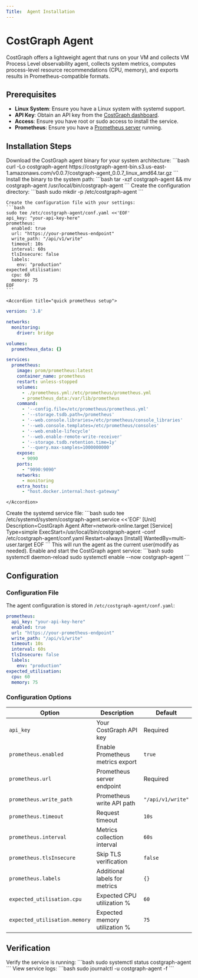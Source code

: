 ```yaml
---
Title:  Agent Installation
---
```


# CostGraph Agent 

CostGraph offers a lightweight agent that runs on your VM and collects VM Process Level observability agent, collects system metrics, computes process-level resource recommendations (CPU, memory), and exports results in Prometheus-compatible formats.



## Prerequisites

* **Linux System**: Ensure you have a Linux system with systemd support.
* **API Key**: Obtain an API key from the [CostGraph dashboard](/costgraph/installation/kubernetes#obtain-an-api-key).
* **Access**: Ensure you have root or sudo access to install the service.
* **Prometheus**: Ensure you have a [Prometheus server](/costgraph/installation/agent-systemd#quick-prometheus-setup) running.

## Installation Steps

<Steps>
  <Step title="Download Agent">
    Download the CostGraph agent binary for your system architecture:
    ```bash
    curl -Lo costgraph-agent https://costgraph-agent-bin.s3.us-east-1.amazonaws.com/v0.0.7/costgraph-agent_0.0.7_linux_amd64.tar.gz
    ```
  </Step>
  <Step title="Install Binary">
    Install the binary to the system path:
    ```bash
    tar -xzf costgraph-agent && mv costgraph-agent /usr/local/bin/costgraph-agent
    ```
  </Step>
  <Step title="Create Configuration Directory">
    Create the configuration directory:
    ```bash
    sudo mkdir -p /etc/costgraph-agent
    ```
  </Step>
  <Step title="Create Configuration File">

    Create the configuration file with your settings:
    ```bash
    sudo tee /etc/costgraph-agent/conf.yaml <<'EOF'
    api_key: "your-api-key-here"
    prometheus:
      enabled: true
      url: "https://your-prometheus-endpoint"
      write_path: "/api/v1/write"
      timeout: 10s
      interval: 60s
      tlsInsecure: false
      labels:
        env: "production"
    expected_utilisation:
      cpu: 60
      memory: 75
    EOF
    ```

    <Accordion title="quick prometheus setup">
```yaml
version: '3.8'

networks:
  monitoring:
    driver: bridge

volumes:
  prometheus_data: {}

services:
  prometheus:
    image: prom/prometheus:latest
    container_name: prometheus
    restart: unless-stopped
    volumes:
      - ./prometheus.yml:/etc/prometheus/prometheus.yml
      - prometheus_data:/var/lib/prometheus
    command:
      - '--config.file=/etc/prometheus/prometheus.yml'
      - '--storage.tsdb.path=/prometheus'
      - '--web.console.libraries=/etc/prometheus/console_libraries'
      - '--web.console.templates=/etc/prometheus/consoles'
      - '--web.enable-lifecycle'
      - '--web.enable-remote-write-receiver'
      - '--storage.tsdb.retention.time=1y'
      - '--query.max-samples=1000000000'
    expose:
      - 9090
    ports:
      - "9090:9090"
    networks:
      - monitoring
    extra_hosts:
      - "host.docker.internal:host-gateway"


  ```
    </Accordion>
  </Step>
  <Step title="Create Systemd Service">
    Create the systemd service file:
    ```bash
    sudo tee /etc/systemd/system/costgraph-agent.service <<'EOF'
    [Unit]
    Description=CostGraph Agent
    After=network-online.target
    [Service]
    Type=simple
    ExecStart=/usr/local/bin/costgraph-agent -conf /etc/costgraph-agent/conf.yaml
    Restart=always
    [Install]
    WantedBy=multi-user.target
    EOF
    ```
    This will run the agent as the current user(modify as needed).
  </Step>
  <Step title="Enable and Start Service">
    Enable and start the CostGraph agent service:
    ```bash
    sudo systemctl daemon-reload
    sudo systemctl enable --now costgraph-agent
    ```
  </Step>
</Steps>

## Configuration

### Configuration File

The agent configuration is stored in `/etc/costgraph-agent/conf.yaml`:

```yaml
prometheus:
  api_key: "your-api-key-here"
  enabled: true
  url: "https://your-prometheus-endpoint"
  write_path: "/api/v1/write"
  timeout: 10s
  interval: 60s
  tlsInsecure: false
  labels:
    env: "production"
expected_utilisation:
  cpu: 60
  memory: 75
```

### Configuration Options

| Option | Description | Default |
|--------|-------------|---------|
| `api_key` | Your CostGraph API key | Required |
| `prometheus.enabled` | Enable Prometheus metrics export | `true` |
| `prometheus.url` | Prometheus server endpoint | Required |
| `prometheus.write_path` | Prometheus write API path | `"/api/v1/write"` |
| `prometheus.timeout` | Request timeout | `10s` |
| `prometheus.interval` | Metrics collection interval | `60s` |
| `prometheus.tlsInsecure` | Skip TLS verification | `false` |
| `prometheus.labels` | Additional labels for metrics | `{}` |
| `expected_utilisation.cpu` | Expected CPU utilization % | `60` |
| `expected_utilisation.memory` | Expected memory utilization % | `75` |

## Verification

<Steps>
  <Step title="Check Service Status">
    Verify the service is running:
    ```bash
    sudo systemctl status costgraph-agent
    ```
  </Step>
  <Step title="Check Logs">
    View service logs:
    ```bash
    sudo journalctl -u costgraph-agent -f
    ```
  </Step>
</Steps>

